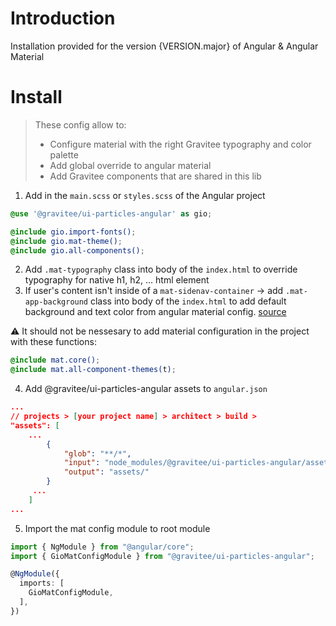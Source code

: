

<Meta title="Get started" />

# Introduction

<p>Installation provided for the version {VERSION.major} of Angular & Angular Material</p>

# Install

> These config allow to:
>
> - Configure material with the right Gravitee typography and color palette
> - Add global override to angular material
> - Add Gravitee components that are shared in this lib

1. Add in the `main.scss` or `styles.scss` of the Angular project

```scss
@use '@gravitee/ui-particles-angular' as gio;

@include gio.import-fonts();
@include gio.mat-theme();
@include gio.all-components();
```

2. Add `.mat-typography` class into body of the `index.html` to override typography for native h1, h2, ... html element
3. If user's content isn't inside of a `mat-sidenav-container` -> add `.mat-app-background` class into body of the `index.html` to add default background and text color from angular material config. [source](https://github.com/angular/components/blob/52155aca6bee6dc622ea311490746edabcf19d48/src/material/core/_core-theme.scss#L16)

⚠️ It should not be nessesary to add material configuration in the project with these functions:

```scss
@include mat.core();
@include mat.all-component-themes(t);
```

4. Add @gravitee/ui-particles-angular assets to `angular.json`

```json
...
// projects > [your project name] > architect > build >
"assets": [
    ...
        {
            "glob": "**/*",
            "input": "node_modules/@gravitee/ui-particles-angular/assets",
            "output": "assets/"
        }
     ...
    ]
...
```

5. Import the mat config module to root module

```typescript
import { NgModule } from "@angular/core";
import { GioMatConfigModule } from "@gravitee/ui-particles-angular";

@NgModule({
  imports: [
    GioMatConfigModule,
  ],
})
```
